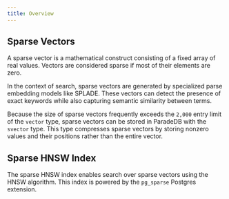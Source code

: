 ```yaml
---
title: Overview
---
```


## Sparse Vectors

A sparse vector is a mathematical construct consisting of a fixed array of real values. Vectors are considered sparse if most of
their elements are zero.

In the context of search, sparse vectors are generated by specialized parse embedding models like SPLADE. These vectors can detect the presence of exact keywords while also capturing
semantic similarity between terms.

Because the size of sparse vectors frequently exceeds the `2,000` entry limit of the `vector` type, sparse vectors can be stored in ParadeDB with the `svector` type. This type compresses sparse vectors by storing nonzero values and their positions rather
than the entire vector.

## Sparse HNSW Index

The sparse HNSW index enables search over sparse vectors using the HNSW algorithm. This index is powered by the `pg_sparse`
Postgres extension.

